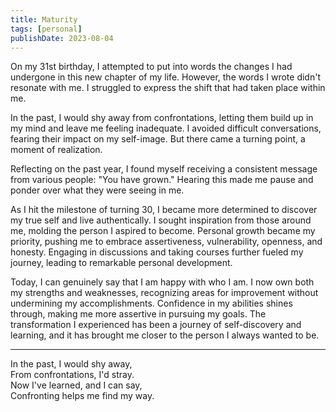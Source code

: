 ```yaml
---
title: Maturity
tags: [personal]
publishDate: 2023-08-04
---
```


On my 31st birthday, I attempted to put into words the changes I had undergone in this new chapter of my life. However, the words I wrote didn't resonate with me. I struggled to express the shift that had taken place within me.

In the past, I would shy away from confrontations, letting them build up in my mind and leave me feeling inadequate. I avoided difficult conversations, fearing their impact on my self-image. But there came a turning point, a moment of realization.

Reflecting on the past year, I found myself receiving a consistent message from various people: "You have grown." Hearing this made me pause and ponder over what they were seeing in me.

As I hit the milestone of turning 30, I became more determined to discover my true self and live authentically. I sought inspiration from those around me, molding the person I aspired to become. Personal growth became my priority, pushing me to embrace assertiveness, vulnerability, openness, and honesty. Engaging in discussions and taking courses further fueled my journey, leading to remarkable personal development.

Today, I can genuinely say that I am happy with who I am. I now own both my strengths and weaknesses, recognizing areas for improvement without undermining my accomplishments. Confidence in my abilities shines through, making me more assertive in pursuing my goals. The transformation I experienced has been a journey of self-discovery and learning, and it has brought me closer to the person I always wanted to be.

---

In the past, I would shy away,  
From confrontations, I'd stray.  
Now I've learned, and I can say,  
Confronting helps me find my way.
